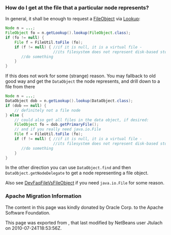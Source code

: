 <!--

    Licensed to the Apache Software Foundation (ASF) under one
    or more contributor license agreements.  See the NOTICE file
    distributed with this work for additional information
    regarding copyright ownership.  The ASF licenses this file
    to you under the Apache License, Version 2.0 (the
    "License"); you may not use this file except in compliance
    with the License.  You may obtain a copy of the License at

      http://www.apache.org/licenses/LICENSE-2.0

    Unless required by applicable law or agreed to in writing,
    software distributed under the License is distributed on an
    "AS IS" BASIS, WITHOUT WARRANTIES OR CONDITIONS OF ANY
    KIND, either express or implied.  See the License for the
    specific language governing permissions and limitations
    under the License.

-->

===How do I get at the file that a particular node represents?===

In general, it shall be enough to request a [[FileObject]] via [[Lookup]]:

<source lang="java">
Node n = ...;
FileObject fo = n.getLookup().lookup(FileObject.class);
if (fo != null) {
    File f = FileUtil.toFile (fo);
    if (f != null) { //if it is null, it is a virtual file -
                     //its filesystem does not represent disk-based storage
       //do something
    }
}
</source>
If this does not work for some (strange) reason. You may fallback to old good way and get the <tt>DataObject</tt> the node represents, and drill down to a file from there

<source lang="java">
Node n = ...;
DataObject dob = n.getLookup().lookup(DataObject.class);
if (dob == null) {
    // definitely not a file node
} else {
    // could also get all files in the data object, if desired:
    FileObject fo = dob.getPrimaryFile();
    // and if you really need java.io.File
    File f = FileUtil.toFile (fo);
    if (f != null) { //if it is null, it is a virtual file -
                     //its filesystem does not represent disk-based storage
       //do something
    }
}
</source>

In the other direction you can use <tt>DataObject.find</tt> and then <tt>DataObject.getNodeDelegate</tt>
to get a node representing a file object.

Also see [[DevFaqFileVsFileObject | DevFaqFileVsFileObject]] if you need <tt>java.io.File</tt> for some reason.

===Apache Migration Information===

The content in this page was kindly donated by Oracle Corp. to the
Apache Software Foundation.

This page was exported from , 
that last modified by NetBeans user Jtulach 
on 2010-07-24T18:53:56Z.

